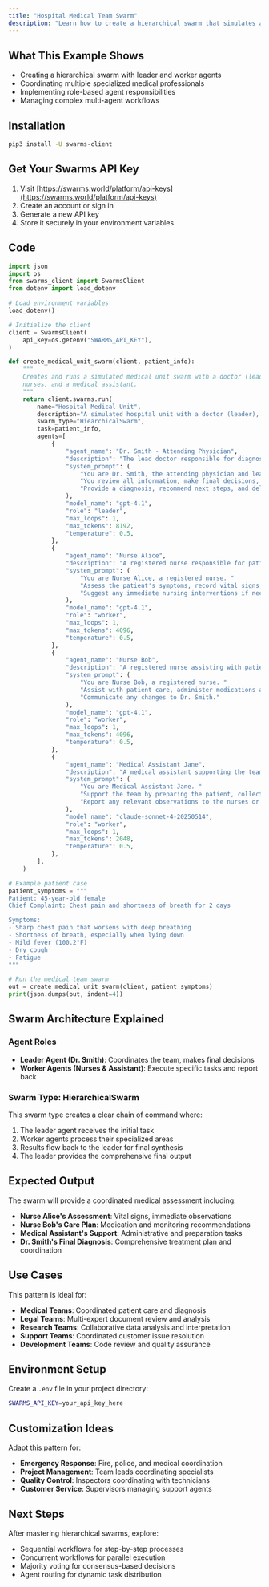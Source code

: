 ```yaml
---
title: "Hospital Medical Team Swarm"
description: "Learn how to create a hierarchical swarm that simulates a real medical team with a doctor leader coordinating nurses and assistants."
---
```


## What This Example Shows

- Creating a hierarchical swarm with leader and worker agents
- Coordinating multiple specialized medical professionals
- Implementing role-based agent responsibilities
- Managing complex multi-agent workflows

## Installation

```bash
pip3 install -U swarms-client
```

## Get Your Swarms API Key

1. Visit [https://swarms.world/platform/api-keys](https://swarms.world/platform/api-keys)
2. Create an account or sign in
3. Generate a new API key
4. Store it securely in your environment variables

## Code

```python
import json
import os
from swarms_client import SwarmsClient
from dotenv import load_dotenv

# Load environment variables
load_dotenv()

# Initialize the client
client = SwarmsClient(
    api_key=os.getenv("SWARMS_API_KEY"),
)

def create_medical_unit_swarm(client, patient_info):
    """
    Creates and runs a simulated medical unit swarm with a doctor (leader), 
    nurses, and a medical assistant.
    """
    return client.swarms.run(
        name="Hospital Medical Unit",
        description="A simulated hospital unit with a doctor (leader), nurses, and a medical assistant collaborating on patient care.",
        swarm_type="HiearchicalSwarm",
        task=patient_info,
        agents=[
            {
                "agent_name": "Dr. Smith - Attending Physician",
                "description": "The lead doctor responsible for diagnosis, treatment planning, and team coordination.",
                "system_prompt": (
                    "You are Dr. Smith, the attending physician and leader of the medical unit. "
                    "You review all information, make final decisions, and coordinate the team. "
                    "Provide a diagnosis, recommend next steps, and delegate tasks to the nurses and assistant."
                ),
                "model_name": "gpt-4.1",
                "role": "leader",
                "max_loops": 1,
                "max_tokens": 8192,
                "temperature": 0.5,
            },
            {
                "agent_name": "Nurse Alice",
                "description": "A registered nurse responsible for patient assessment, vital signs, and reporting findings to the doctor.",
                "system_prompt": (
                    "You are Nurse Alice, a registered nurse. "
                    "Assess the patient's symptoms, record vital signs, and report your findings to Dr. Smith. "
                    "Suggest any immediate nursing interventions if needed."
                ),
                "model_name": "gpt-4.1",
                "role": "worker",
                "max_loops": 1,
                "max_tokens": 4096,
                "temperature": 0.5,
            },
            {
                "agent_name": "Nurse Bob",
                "description": "A registered nurse assisting with patient care, medication administration, and monitoring.",
                "system_prompt": (
                    "You are Nurse Bob, a registered nurse. "
                    "Assist with patient care, administer medications as ordered, and monitor the patient's response. "
                    "Communicate any changes to Dr. Smith."
                ),
                "model_name": "gpt-4.1",
                "role": "worker",
                "max_loops": 1,
                "max_tokens": 4096,
                "temperature": 0.5,
            },
            {
                "agent_name": "Medical Assistant Jane",
                "description": "A medical assistant supporting the team with administrative tasks and basic patient care.",
                "system_prompt": (
                    "You are Medical Assistant Jane. "
                    "Support the team by preparing the patient, collecting samples, and handling administrative tasks. "
                    "Report any relevant observations to the nurses or Dr. Smith."
                ),
                "model_name": "claude-sonnet-4-20250514",
                "role": "worker",
                "max_loops": 1,
                "max_tokens": 2048,
                "temperature": 0.5,
            },
        ],
    )

# Example patient case
patient_symptoms = """
Patient: 45-year-old female
Chief Complaint: Chest pain and shortness of breath for 2 days

Symptoms:
- Sharp chest pain that worsens with deep breathing
- Shortness of breath, especially when lying down
- Mild fever (100.2°F)
- Dry cough
- Fatigue
"""

# Run the medical team swarm
out = create_medical_unit_swarm(client, patient_symptoms)
print(json.dumps(out, indent=4))
```

## Swarm Architecture Explained

### Agent Roles

- **Leader Agent (Dr. Smith)**: Coordinates the team, makes final decisions
- **Worker Agents (Nurses & Assistant)**: Execute specific tasks and report back

### Swarm Type: HierarchicalSwarm

This swarm type creates a clear chain of command where:
1. The leader agent receives the initial task
2. Worker agents process their specialized areas
3. Results flow back to the leader for final synthesis
4. The leader provides the comprehensive final output

## Expected Output

The swarm will provide a coordinated medical assessment including:
- **Nurse Alice's Assessment**: Vital signs, immediate observations
- **Nurse Bob's Care Plan**: Medication and monitoring recommendations
- **Medical Assistant's Support**: Administrative and preparation tasks
- **Dr. Smith's Final Diagnosis**: Comprehensive treatment plan and coordination

## Use Cases

This pattern is ideal for:
- **Medical Teams**: Coordinated patient care and diagnosis
- **Legal Teams**: Multi-expert document review and analysis
- **Research Teams**: Collaborative data analysis and interpretation
- **Support Teams**: Coordinated customer issue resolution
- **Development Teams**: Code review and quality assurance

## Environment Setup

Create a `.env` file in your project directory:

```bash
SWARMS_API_KEY=your_api_key_here
```

## Customization Ideas

Adapt this pattern for:
- **Emergency Response**: Fire, police, and medical coordination
- **Project Management**: Team leads coordinating specialists
- **Quality Control**: Inspectors coordinating with technicians
- **Customer Service**: Supervisors managing support agents

## Next Steps

After mastering hierarchical swarms, explore:
- Sequential workflows for step-by-step processes
- Concurrent workflows for parallel execution
- Majority voting for consensus-based decisions
- Agent routing for dynamic task distribution